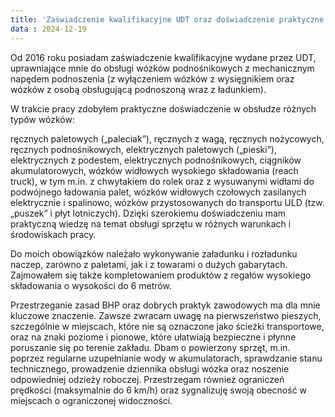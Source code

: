 ```yaml
---
title: 'Zaświadczenie kwalifikacyjne UDT oraz doświadczenie praktyczne'
data : 2024-12-19
---
```


Od 2016 roku posiadam zaświadczenie kwalifikacyjne wydane przez UDT, uprawniające mnie do obsługi wózków podnośnikowych z mechanicznym napędem podnoszenia (z wyłączeniem wózków z wysięgnikiem oraz wózków z osobą obsługującą podnoszoną wraz z ładunkiem).

W trakcie pracy zdobyłem praktyczne doświadczenie w obsłudze różnych typów wózków:

ręcznych paletowych („paleciak”),
ręcznych z wagą,
ręcznych nożycowych,
ręcznych podnośnikowych,
elektrycznych paletowych („pieski”),
elektrycznych z podestem,
elektrycznych podnośnikowych,
ciągników akumulatorowych,
wózków widłowych wysokiego składowania (reach truck), w tym m.in. z chwytakiem do rolek oraz z wysuwanymi widłami do podwójnego ładowania palet,
wózków widłowych czołowych zasilanych elektrycznie i spalinowo,
wózków przystosowanych do transportu ULD (tzw. „puszek” i płyt lotniczych).
Dzięki szerokiemu doświadczeniu mam praktyczną wiedzę na temat obsługi sprzętu w różnych warunkach i środowiskach pracy.

Do moich obowiązków należało wykonywanie załadunku i rozładunku naczep, zarówno z paletami, jak i z towarami o dużych gabarytach. Zajmowałem się także kompletowaniem produktów z regałów wysokiego składowania o wysokości do 6 metrów.

Przestrzeganie zasad BHP oraz dobrych praktyk zawodowych ma dla mnie kluczowe znaczenie. Zawsze zwracam uwagę na pierwszeństwo pieszych, szczególnie w miejscach, które nie są oznaczone jako ścieżki transportowe, oraz na znaki poziome i pionowe, które ułatwiają bezpieczne i płynne poruszanie się po terenie zakładu. Dbam o powierzony sprzęt, m.in. poprzez regularne uzupełnianie wody w akumulatorach, sprawdzanie stanu technicznego, prowadzenie dziennika obsługi wózka oraz noszenie odpowiedniej odzieży roboczej. Przestrzegam również ograniczeń prędkości (maksymalnie do 6 km/h) oraz sygnalizuję swoją obecność w miejscach o ograniczonej widoczności.